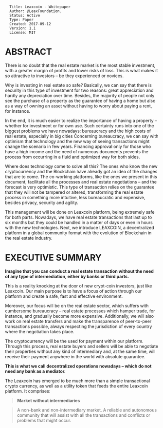 <pre> 
  Title: Leaxcoin - Whitepaper
  Author: @LeaxFoundation.  
  Status: Active
  Type: Paper
  Created: 2017-09-12
  Version: 1.1
  License: MIT  
</pre>

=ABSTRACT=
There is no doubt that the real estate market is the most stable investment, with a greater margin
of profits and lower risks of loss. This is what makes it so attractive to investors – be they
experienced or novices.

Why is investing in real estate so safe? Basically, we can say that there is security in this type of
investment for two reasons: great appreciation and hardly any depreciation over time.
Besides, the majority of people not only see the purchase of a property as the guarantee of having
a home but also as a way of owning an asset without having to worry about paying a rent, for
instance.

In the end, it is much easier to realize the importance of having a property – whether for
investment or for own use. Such certainty runs into one of the biggest problems we have
nowadays: bureaucracy and the high costs of real estate, especially in big cities
Concerning bureaucracy, we can say with optimism that technology and the new way of seeing
transactions might change the scenario in few years. Financing approval only for those who have a
high income and the need of numerous documents prevents the process from occurring in a fluid
and optimized way for both sides.

Where does technology come to solve all this? The ones who know the new cryptocurrency and
the Blockchain have already got an idea of the changes that are to come. The co-working
platforms, like the ones we present in this document, facilitate all the processes and real estate
negotiations – and the forecast is very optimistic.
This type of transaction relies on the guarantee that they will not be tampered or altered,
transforming the real estate process in something more intuitive, less bureaucratic and expensive,
besides privacy, security and agility.

This management will be done on Leaxcoin platform, being extremely safe for both parts.
Nowadays, we have real estate transactions that last up to six months but they could be handled
in a matter of days or even in hours with the new technologies.
Next, we introduce LEAXCOIN, a decentralized platform in a global community format with the
evolution of Blockchain in the real estate industry.

=EXECUTIVE SUMMARY=

'''Imagine that you can conduct a real estate transaction without the need of any type of
intermediation, either by banks or third parts.'''

This is a reality knocking at the door of new crypt-coin investors, just like Leaxcoin. Our main
purpose is to have a focus of action through our platform and create a safe, fast and effective
environment.

Moreover, our focus will be on the real estate sector, which suffers with cumbersome bureaucracy
– real estate processes which hamper trade, for instance, and gradually become more expensive.
Additionally, we will also work on real estate transfers and make the transparence of peer-to-peer
transactions possible, always respecting the jurisdiction of every country where the negotiation
takes place.

The cryptocurrency will be the used for payment within our platform. Through this process, real
estate buyers and sellers will be able to negotiate their properties without any kind of
intermediary and, at the same time, will receive their payment anywhere in the world with
absolute guarantee.

'''This is what we call decentralized operations nowadays – which do not need any bank as a
mediator.'''

The Leaxcoin has emerged to be much more than a simple transactional crypto currency, as well
as a utility token that feeds the entire Leaxcoin platform. It comprises:

<blockquote>  
'''Market without intermediaries'''
</blockquote>
<blockquote>  
A non-bank and non-intermediary market. A reliable and autonomous community that will
assist with all the transactions and conflicts or problems that might occur. 
</blockquote>




